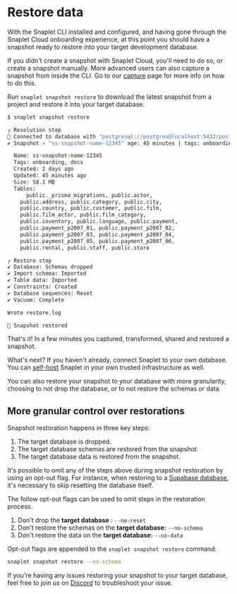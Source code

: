 # Restore data

With the Snaplet CLI installed and configured, and having gone through the Snaplet Cloud onboarding experience, at this point you should have a snapshot ready to restore into your target development database.

If you didn't create a snapshot with Snaplet Cloud, you'll need to do so, or create a snapshot manually. More advanced users can also capture a snapshot from inside the CLI. Go to our [capture](/core-concepts/capture) page for more info on how to do this.

Run `snaplet snapshot restore` to download the latest snapshot from a project and restore it into your target database.

```bash >_&nbsp;terminal
$ snaplet snapshot restore

┌ Resolution step
📡 Connected to database with "postgresql://postgres@localhost:5432/postgres"
✔ Snapshot > "ss-snapshot-name-12345" age: 45 minutes | tags: onboarding, docs

  Name: ss-snapshot-name-12345
  Tags: onboarding, docs
  Created: 2 days ago
  Updated: 45 minutes ago
  Size: 58.1 MB
  Tables:
	  public._prisma_migrations, public.actor,
    public.address, public.category, public.city,
    public.country, public.customer, public.film,
    public.film_actor, public.film_category,
    public.inventory, public.language, public.payment,
    public.payment_p2007_01, public.payment_p2007_02,
    public.payment_p2007_03, public.payment_p2007_04,
    public.payment_p2007_05, public.payment_p2007_06,
    public.rental, public.staff, public.store

┌ Restore step
✔ Database: Schemas dropped
✔ Import schema: Imported
✔ Table data: Imported
✔ Constraints: Created
✔ Database sequences: Reset
✔ Vacuum: Complete

Wrote restore.log

🎉 Snapshot restored
```

That's it! In a few minutes you captured, transformed, shared and restored a snapshot.

What's next? If you haven't already, connect Snaplet to your own database. You can [self-host](/guides/self-hosting) Snaplet in your own trusted infrastructure as well.

You can also restore your snapshot to your database with more granularity, choosing to not drop the database, or to not restore the schemas or data.


## More granular control over restorations

Snapshot restoration happens in three key steps:

1. The target database is dropped.
2. The target database schemas are restored from the snapshot.
3. The target database data is restored from the snapshot.

It's possible to omit any of the steps above during snapshot restoration by using an opt-out flag. For instance, when restoring to a [Supabase database](/recipes/supabase), it's necessary to skip resetting the database itself.

The follow opt-out flags can be used to omit steps in the restoration process.

1. Don't drop the **target database** : `--no-reset`
2. Don't restore the schemas on the **target database:** `--no-schema`
3. Don't restore the data on the **target database:** `--no-data`

Opt-out flags are appended to the `snaplet snapshot restore` command:

```bash >_&nbsp;terminal
snaplet snapshot restore --no-schema
```

If you're having any issues restoring your snapshot to your target database, feel free to join us on  [Discord](https://app.snaplet.dev/chat) to troubleshoot your issue.